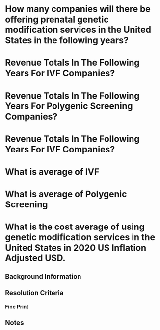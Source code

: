 


# How many companies will there be offering prenatal genetic modification services in the United States in the following years?

# Revenue Totals In The Following Years For IVF Companies?

# Revenue Totals In The Following Years For Polygenic Screening Companies?

# Revenue Totals In The Following Years For IVF Companies?

# What is average of IVF

# What is average of Polygenic Screening

# What is the cost average of using genetic modification services in the United States in 2020 US Inflation Adjusted USD.

## Background Information


## Resolution Criteria

### Fine Print

## Notes
